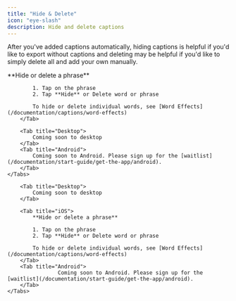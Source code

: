 ```yaml
---
title: "Hide & Delete"
icon: "eye-slash"
description: Hide and delete captions
---
```


After you've added captions automatically, hiding captions is helpful if you'd like to export without captions and deleting may be helpful if you'd like to simply delete all and add your own manually.

<div id="ios-tab">
    <Tabs>
        <Tab title="iOS">
            **Hide or delete a phrase**

            1. Tap on the phrase
            2. Tap **Hide** or Delete word or phrase

            To hide or delete individual words, see [Word Effects](/documentation/captions/word-effects)
        </Tab>

        <Tab title="Desktop">
            Coming soon to desktop
        </Tab>
        <Tab title="Android">
            Coming soon to Android. Please sign up for the [waitlist](/documentation/start-guide/get-the-app/android).
        </Tab>
    </Tabs>
</div>


<div id="desktop-tab">
    <Tabs>
        
        <Tab title="Desktop">
            Coming soon to desktop
        </Tab>

        <Tab title="iOS">
            **Hide or delete a phrase**

            1. Tap on the phrase
            2. Tap **Hide** or Delete word or phrase

            To hide or delete individual words, see [Word Effects](/documentation/captions/word-effects)
        </Tab>
        <Tab title="Android">
                    Coming soon to Android. Please sign up for the [waitlist](/documentation/start-guide/get-the-app/android).
        </Tab>
    </Tabs>
</div>


